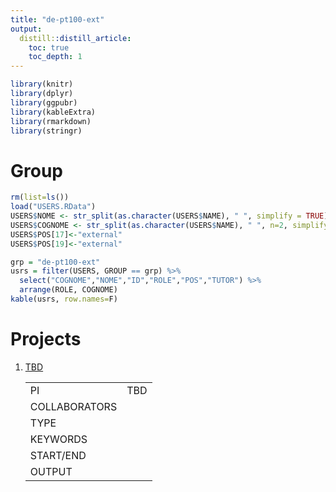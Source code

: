 ```yaml
---
title: "de-pt100-ext"
output:
  distill::distill_article:
    toc: true
    toc_depth: 1
---
```


```r
library(knitr)
library(dplyr)
library(ggpubr)
library(kableExtra)
library(rmarkdown)
library(stringr)
```

# Group

```r
rm(list=ls())
load("USERS.RData")
USERS$NOME <- str_split(as.character(USERS$NAME), " ", simplify = TRUE)[,1]
USERS$COGNOME <- str_split(as.character(USERS$NAME), " ", n=2, simplify = TRUE)[,2]
USERS$POS[17]<-"external"
USERS$POS[19]<-"external"
```

```r
grp = "de-pt100-ext"
usrs = filter(USERS, GROUP == grp) %>% 
  select("COGNOME","NOME","ID","ROLE","POS","TUTOR") %>%
  arrange(ROLE, COGNOME)
kable(usrs, row.names=F)
```

# Projects

1. [TBD]()

    | | |
    |-|---|
    | PI | TBD |
    | COLLABORATORS |  |
    | TYPE |  |
    | KEYWORDS | |
    | START/END | |
    | OUTPUT | |
